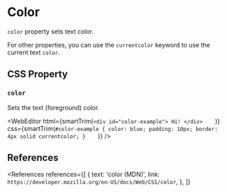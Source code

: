 
# Color

`color` property sets text color.

For other properties, you can use the `currentcolor` keyword to use the current text `color`.

## CSS Property

### `color`

Sets the text (foreground) color.

<WebEditor
  html={smartTrim(`
    <div id="color-example">
      Hi!
    </div>    
  `)}
  css={smartTrim(`
    #color-example {
      color: blue;
      padding: 10px;
      border: 4px solid currentcolor;
    }    
  `)}
/>

## References

<References
  references={[
    {
      text: 'color (MDN)',
      link: `https://developer.mozilla.org/en-US/docs/Web/CSS/color`,
    },
  ]}
></References>
